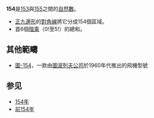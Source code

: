 {{noteTA|G1=Math}}
{{整数
| 质因数分解 = <math>2 \times 7 \times 11</math>
| 罗马数字 = CLIV
}}
'''154'''是[[153|153]]與[[155|155]]之間的[[自然数|自然數]]。
{{數字性質|use math=yes}}
*[[正九邊形|正九邊形]]的[[對角線|對角線]]將它分成154個區域。
*首6個[[階乘|階乘]]（0!至5!）的總和。

==其他範疇==
*[[圖-154|圖-154]]，一款由{{USSR}}[[圖波列夫公司|圖波列夫公司]]於1960年代推出的飛機型號

== 参见 ==
*[[154年|154年]]
*[[前154年|前154年]]

{{數小作品}}